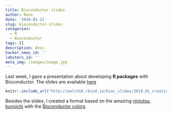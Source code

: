 ```yaml
---
title: Bioconductor slides
author: Rene
date: '2019-01-21'
slug: bioconductor-slides
categories:
  - R
  - Bioconductor
tags: []
description: Desc
hacker_news_id: ''
lobsters_id: ''
meta_img: /images/image.jpg
---
```


Last week, I gave a presentation about developing __R packages__ with Bioconductor. The slides are available [here](http://welch16.rbind.io/bioc_slides/2019_01_creating_bioc_package#1)

```r

knitr::include_url("http://welch16.rbind.io/bioc_slides/2019_01_creating_bioc_package#1")

```

Besides the slides, I created a format based on the amazing [ninjutsu, kunoichi](https://emitanaka.github.io/ninja-theme/themes/kunoichi/kunoichi-theme-example.html#1) with the [Bioconductor colors](https://github.com/welch16/create_bioc_package/blob/master/assets/bioctheme.css).

